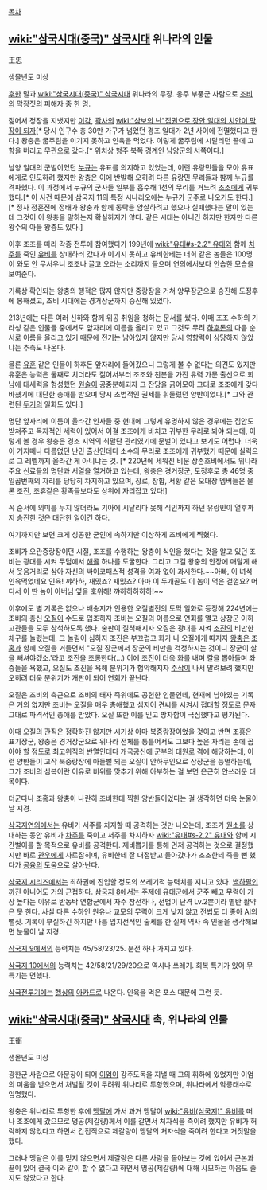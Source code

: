 [[목차]]
== [[wiki:"삼국시대(중국)" 삼국시대]] 위나라의 인물 ==
王忠

생몰년도 미상

[[후한]] 말과 [[wiki:"삼국시대(중국)" 삼국시대]] 위나라의 무장. 옹주 부풍군 사람으로 [[조비]]의 막장짓의 피해자 중 한 명.

젊어서 정장을 지냈지만 [[이각]], [[곽사]]의 [[wiki:"삼보의 난"집권으로 장안 일대의 치안이 막장이 되자]][* 당시 인구수 총 30만 가구가 넘었던 경조 일대가 2년 사이에 전멸했다고 한다.] 왕충은 굶주림을 이기지 못하고 인육을 먹었다. 이렇게 굶주림에 시달리던 끝에 고향을 버리고 무관으로 갔다.[* 위치상 형주 북쪽 경계인 남양군의 서쪽이다.]

남양 일대의 군벌이었던 [[누규]]는 유표를 의지하고 있었는데, 이런 유랑민들을 모아 유표에게로 인도하려 했지만 왕충은 이에 반발해 오히려 다른 유랑민 무리들과 함께 누규를 격파했다. 이 과정에서 누규의 군사들 일부를 흡수해 1천의 무리를 거느려 [[조조]]에게 귀부했다.[* 이 사건 때문에 삼국지 11의 특정 시나리오에는 누규가 군주로 나오기도 한다.][* 정사 정혼전에 정태가 왕충과 함께 동탁을 암살하려고 했으나 실패했다는 말이 있는데 그것이 이 왕충을 말하는지 확실하지가 않다. 같은 시대는 아니긴 하지만 한자만 다른 왕수의 아들 왕충도 있다.]

이후 조조를 따라 각종 전투에 참여했다가 199년에 [[wiki:"유대#s-2.2" 유대]]와 함께 [[차주]]를 죽인 [[유비]]를 상대하러 갔다가 이기지 못하고 유비한테는 너희 같은 놈들은 100명이 와도 안 무서우니 조조나 끌고 오라는 소리까지 들으며 연의에서보다 안습한 모습을 보여준다.

기록상 확인되는 왕충의 행적은 많지 않지만 중랑장을 거쳐 양무장군으로 승진해 도정후에 봉해졌고, 조비 시대에는 경거장군까지 승진해 있었다.

213년에는 다른 여러 신하와 함께 위공 취임을 청하는 문서를 썼다. 이때 조조 수하의 기라성 같은 인물들 중에서도 앞자리에 이름을 올리고 있고 그것도 무려 [[하후돈]]의 다음 순서로 이름을 올리고 있기 때문에 전기는 남아있지 않지만 당시 영향력이 상당하지 않았냐는 추측도 나온다.

물론 [[유훈]] 같은 인물이 하후돈 앞자리에 들어갔으니 그렇게 볼 수 없다는 의견도 있지만 유훈은 능력은 둘째로 치더라도 젊어서부터 조조와 친분을 가진 유력 가문 출신으로 회남에 대세력을 형성했던 [[원술]]이 공중분해되자 그 잔당을 긁어모아 그대로 조조에게 갖다바쳤기에 대단한 총애를 받으며 당시 초법적인 권세를 휘둘렀던 양반이었다.[* 그와 관련된 [[두기]]의 일화도 있다.]

명단 앞자리에 이름이 올라간 인사들 중 현대에 그렇게 유명하지 않은 경우에는 집안도 받쳐주고 독자적인 세력이 있어서 이걸 조조에게 바치고 귀부한 무리로 봐야 되는데, 이렇게 볼 경우 왕충은 경조 지역의 최말단 관리였기에 문벌이 있다고 보기도 어렵다. 더욱이 거지떼나 다름없던 난민 출신인데다 소수의 무리로 조조에게 귀부했기 때문에 실력으로 그 레벨까지 올라간 게 아니냐는 것. [* 220년에 세워진 비문 상존호비에서도 위나라 주요 신료들의 명단과 서열을 열거하고 있는데, 왕충은 경거장군, 도정후로 총 46명 중 일곱번째의 자리를 당당히 차지하고 있으며, 장료, 장합, 서황 같은 오대장 멤버들은 물론 조진, 조휴같은 황족들보다도 상위에 자리잡고 있다!]

꼭 순서에 의미를 두지 않더라도 기아에 시달리다 못해 식인까지 하던 유랑민이 열후까지 승진한 것은 대단한 일이긴 하다.

여기까지만 보면 크게 성공한 군인에 속하지만 이상하게 조비에게 찍혔다.

조비가 오관중랑장이던 시절, 조조를 수행하는 왕충이 식인을 했다는 것을 알고 있던 조비는 광대를 시켜 무덤에서 [[해골]] 하나를 도굴한다. 그리고 그걸 왕충의 안장에 매달게 해서 웃음거리로 삼아 자신의 싸이코패스적 성격을 여과 없이 과시한다.~~아빠, 이 녀석 인육먹었데요 인육! 꺄하하, 재밌죠? 재밌죠? 아마 이 두개골도 이 놈이 먹은 걸껄요? 어디서 이 딴 놈이 아버님 옆을 호위해! 꺄하하하하하!~~ 

이후에도 별 기록은 없으나 배송지가 인용한 오질별전의 토막 일화로 등장해 224년에는 조비의 총신 [[오질]]이 수도로 입조하자 조비는 오질의 이름으로 연회를 열고 상장군 이하 고관들을 모두 참석하도록 했다. 술판이 질척해지자 오질은 광대를 시켜 [[조진]]의 비만한 체구를 놀렸는데, 그 놀림이 심하자 조진은 부끄럽고 화가 나 오질에게 따지자 [[왕충]]은 [[조홍]]과 함께 오질을 거들면서  "오질 장군께서 장군의 비만을 걱정하시는 것이니 장군이 살을 빼셔야겠소.'라고 조진을 조롱한다(...) 이에 조진이 더욱 화를 내며 칼을 뽑아들며 좌중들을 욕했고, 오질도 조진을 욕해 분위기가 험악해지자 [[주삭]]이 나서 말려보려 했지만 오히려 더욱 분위기가 개판이 되어 연회가 끝난다.

오질은 조비의 측근으로 조비의 태자 즉위에도 공헌한 인물인데, 현재에 남아있는 기록은 거의 없지만 조비는 오질을 매우 총애했고 심지어 [[견씨]]를 시켜서 접대할 정도로 문자 그대로 파격적인 총애를 받았다. 오질 또한 이를 믿고 방자함이 극심했다고 평가된다.
 
이때 오질의 관직은 정확하진 않지만 시기상 아마 북중랑장이었을 것이고 반면 조홍은 표기장군, 왕충은 경거장군으로 위나라 전체를 통틀어서도 그보다 높은 자리는 손에 꼽아야 할 정도로 최고위직의 반열인데다 개국공신에 군부의 대원로 격에 해당하는데, 이런 양반들이 고작 북중랑장에 아들뻘 되는 오질이 안하무인으로 상장군을 능멸하는데, 그가 조비의 심복이란 이유로 비위를 맞추기 위해 아부하는 걸 보면 은근히 안쓰러운 대목이다.

더군다나 조홍과 왕충이 나란히 조비한테 찍힌 양반들이었다는 걸 생각하면 더욱 눈물이 날 지경.

[[삼국지연의]]에서는 유비가 서주를 차지할 때 공격하는 것만 나오는데, 조조가 [[원소]]를 상대하는 동안 유비가 [[차주]]를 죽이고 서주를 차지하자 [[wiki:"유대#s-2.2" 유대]]와 함께 시간벌이를 할 목적으로 유비를 공격한다. 제비뽑기를 통해 먼저 공격하는 것으로 결정했지만 바로 [[관우]]에게 사로잡히며, 유비한테 잘 대접받고 돌아갔다가 조조한테 죽을 뻔 했다가 [[공융]]의 도움으로 살아난다.

[[삼국지 시리즈]]에서는 최하권에 진입할 정도의 쓰레기적 능력치를 지니고 있다. [[백하팔인]]까진 아니어도 거의 근접하다. [[삼국지 8]]에서는 주제에 [[유대]]군에서 군주 빼고 무력이 가장 높다는 이유로 반동탁 연합군에서 자주 참전하나, 전법이 난격 Lv.2뿐이라 별반 활약은 못 한다. 사실 다른 수하인 원유나 교모의 무력이 크게 낮지 않고 전법도 더 좋아 AI의 뻘짓. 기록이 부실하긴 하지만 나름 입지전적인 출세를 한 실제 역사 속 인물을 생각해보면 눈물이 날 지경.

[[삼국지 9]]에서의 능력치는 45/58/23/25. 분전 하나 가지고 있다. 

[[삼국지 10]]에서의 능력치는 42/58/21/29/20으로 역시나 쓰레기. 회복 특기가 있어 무특기는 면했다.

[[삼국전투기]]에는 [[헬싱]]의 [[아카드]]로 나온다. 인육을 먹은 포스 때문에 그런 듯.

== [[wiki:"삼국시대(중국)" 삼국시대]] 촉, 위나라의 인물 ==
王衝

생몰년도 미상

광한군 사람으로 아문장이 되어 [[이엄]]이 강주도독을 지낼 때 그의 휘하에 있었지만 이엄의 미움을 받으면서 처벌될 것이 두려워 위나라로 투항했으며, 위나라에서 악릉태수로 임명했다.

왕충은 위나라로 투항한 후에 [[맹달]]에 가서 과거 맹달이 [[wiki:"유비(삼국지)" 유비]]를 떠나 조조에게 갔으므로 명공(제갈량)께서 이를 갈면서 처자식을 죽이려 했지만 유비가 허락하지 않았다고 하면서 간접적으로 제갈량이 맹달의 처자식을 죽이려 한다고 거짓말을 했다.

그러나 맹달은 이를 믿지 않으면서 제갈량은 다른 사람을 돌아보는 것에 있어서 근본과 끝이 있어 결국 이와 같이 할 수 없다고 하면서 명공(제갈량)에 대해 사모하는 마음도 줄지도 않았다고 한다.
